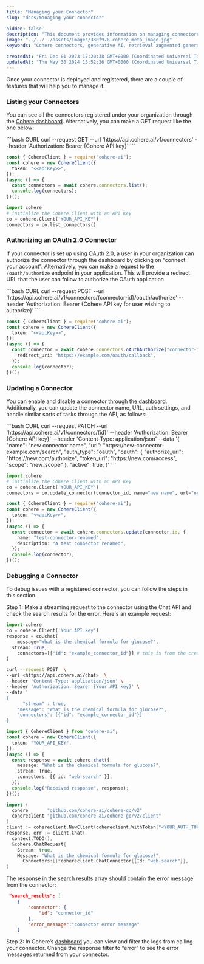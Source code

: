```yaml
---
title: "Managing your Connector"
slug: "docs/managing-your-connector"

hidden: false
description: "This document provides information on managing connectors, including listing, authorizing OAuth 2.0 connectors, updating connector settings, and debugging connector issues."
image: "../../../assets/images/330f978-cohere_meta_image.jpg"
keywords: "Cohere connectors, generative AI, retrieval augmented generation"

createdAt: "Fri Dec 01 2023 17:20:38 GMT+0000 (Coordinated Universal Time)"
updatedAt: "Thu May 30 2024 15:52:26 GMT+0000 (Coordinated Universal Time)"
---
```


Once your connector is deployed and registered, there are a couple of features that will help you to manage it.

### Listing your Connectors

You can see all the connectors registered under your organization through the [Cohere dashboard](https://dashboard.cohere.com/connectors). Alternatively, you can make a GET request like the one below:

<CodeBlocks>
```bash CURL
curl --request GET  
  --url 'https://api.cohere.ai/v1/connectors'  
  --header 'Authorization: Bearer {Cohere API key}'
```

```typescript TYPESCRIPT
const { CohereClient } = require("cohere-ai");
const cohere = new CohereClient({
  token: "<<apiKey>>",
});
(async () => {
  const connectors = await cohere.connectors.list();
  console.log(connectors);
})();
```

```python PYTHON
import cohere
# initialize the Cohere Client with an API Key
co = cohere.Client('YOUR_API_KEY')
connectors = co.list_connectors()
```

</CodeBlocks>

### Authorizing an OAuth 2.0 Connector

If your connector is set up using OAuth 2.0, a user in your organization can authorize the connector through the dashboard by clicking on “connect your account”. Alternatively, you can make a request to the `/oauth/authorize` endpoint in your application. This will provide a redirect URL that the user can follow to authorize the OAuth application.

<CodeBlocks>
```bash CURL
curl --request POST  
  --url 'https://api.cohere.ai/v1/connectors/{connector-id}/oauth/authorize' 
  --header 'Authorization: Bearer {Cohere API key for user wishing to authorize}'
```

```typescript TYPESCRIPT
const { CohereClient } = require("cohere-ai");
const cohere = new CohereClient({
  token: "<<apiKey>>",
});
(async () => {
  const connector = await cohere.connectors.oAuthAuthorize("connector-id", {
    redirect_uri: "https://example.com/oauth/callback",
  });
  console.log(connector);
})();
```

</CodeBlocks>

### Updating a Connector

You can enable and disable a connector [through the dashboard](https://dashboard.cohere.com/connectors). Additionally, you can update the connector name, URL, auth settings, and handle similar sorts of tasks through the API, as follows:

<CodeBlocks>
```bash CURL
curl --request PATCH  
  --url 'https://api.cohere.ai/v1/connectors/{id}' 
  --header 'Authorization: Bearer {Cohere API key}'  
  --header 'Content-Type: application/json'  
  --data '{  
        "name": "new connector name",  
        "url": "https://new-connector-example.com/search",  
        "auth_type": "oauth",  
        "oauth": {  
            "authorize_url": "https://new.com/authorize",  
            "token_url": "https://new.com/access",  
            "scope": "new_scope"  
        },  
        "active": true,  
    }'
```

```python PYTHON
import cohere
# initialize the Cohere Client with an API Key
co = cohere.Client('YOUR_API_KEY')
connectors = co.update_connector(connector_id, name="new name", url="new_url")
```

```typescript TYPESCRIPT
const { CohereClient } = require("cohere-ai");
const cohere = new CohereClient({
  token: "<<apiKey>>",
});
(async () => {
  const connector = await cohere.connectors.update(connector.id, {
    name: "test-connector-renamed",
    description: "A test connector renamed",
  });
  console.log(connector);
})();
```

</CodeBlocks>

### Debugging a Connector

To debug issues with a registered connector, you can follow the steps in this section.

Step 1: Make a streaming request to the connector using the Chat API and check the search results for the error. Here's an example request:

<CodeBlocks>

```python PYTHON
import cohere
co = cohere.Client('Your API key')
response = co.chat(
	message="What is the chemical formula for glucose?",
  stream: True,
	connectors=[{"id": "example_connector_id"}] # this is from the create step
)
```

```bash CURL
curl --request POST  \
--url <https://api.cohere.ai/chat>  \
--header 'Content-Type: application/json' \
--header 'Authorization: Bearer {Your API key}' \
--data '
{
	  "stream" : true,
    "message": "What is the chemical formula for glucose?",
    "connectors": [{"id": "example_connector_id"}]
}
```

```typescript TYPESCRIPT
import { CohereClient } from "cohere-ai";
const cohere = new CohereClient({
  token: "YOUR_API_KEY",
});
(async () => {
  const response = await cohere.chat({
    message: "What is the chemical formula for glucose?",
    stream: True,
    connectors: [{ id: "web-search" }],
  });
  console.log("Received response", response);
})();
```

```go GO
import (
  cohere       "github.com/cohere-ai/cohere-go/v2"
  cohereclient "github.com/cohere-ai/cohere-go/v2/client"
)
client := cohereclient.NewClient(cohereclient.WithToken("<YOUR_AUTH_TOKEN>"))
response, err := client.Chat(
  context.TODO(),
  &cohere.ChatRequest{
    Stream: true,
    Message: "What is the chemical formula for glucose?",
	  Connectors:[]*cohereclient.ChatConnector{{Id: "web-search"}},
)
```

</CodeBlocks>

The response in the search results array should contain the error message from the connector:

```json Example Response JSON
 "search_results": [
    {
        "connector": {
            "id": "connector_id"
        },
        "error_message":"connector error message"
    }
```

Step 2: In Cohere’s [dashboard](https://dashboard.cohere.com/connectors) you can view and filter the logs from calling your connector. Change the response filter to “error” to see the error messages returned from your connector.

